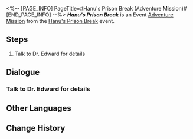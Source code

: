 <%-- [PAGE_INFO]
PageTitle=#Hanu's Prison Break (Adventure Mission)#
[END_PAGE_INFO] --%>
{{Stub|Dialogue.}}
{{Mission Infobox
|id            = 8020219
|title         = Hanu's Prison Break
|image         = <!--Mission Hanu's Prison Break (Adventure Mission).png-->
|type          = Adventure
|event_name    = Hanu's Prison Break
|chapter       = 
|requirements  = [[Trailblaze Mission]] ''[[Through a Glass Darkly]]'' completed
|summary       = <!--official mission summary from Fate's Atlas-->
|characters    = Dr. Edward; Trailblazer
|startLocation = [[Penacony]] - [[Golden Hour]]
|world         = Penacony
|area          = Golden Hour
|prev          = 
|next          = 
|rewards       = Credit*5,000
}}
'''''Hanu's Prison Break''''' is an Event [[Adventure Mission]] from the [[Hanu's Prison Break]] event.

==Steps==
# Talk to Dr. Edward for details

<!--
==Gameplay Notes==

--><!--
==Trial Character==

-->
==Dialogue==
{{Stub Dialogue}}
{{Dialogue End}}

===Talk to Dr. Edward for details{{subst:void|<!--802021902-->}}===
{{Mission Description|type=adventure|location=Golden Hour|update|It's said that Dr. Edward has released a quite topical dream bubble &mdash; Just how evocative can it be? Speak to him to find out.}}
{{Dialogue Start}}
:{{tx}}
{{Dialogue End}}

==Other Languages==
{{Other Languages
|en   = Hanu's Prison Break
|zhs  = 哈努兄弟越狱记
|zht  = 哈努兄弟越獄記
|ja   = ブラザーハヌ脱獄記
|ko   = 하누 형제 탈옥기
|es   = La fuga de Hanu
|fr   = Évasion de Hanu
|ru   = Побег братца Хану
|th   = บันทึกหนีแดนขังของลูกพี่ Hanu
|vi   = Nhật Ký Vượt Ngục Của Người Anh Em Hanu
|de   = Hanus Gefängnisausbruch
|id   = Catatan Pelarian Penjara Hanu
|pt   = Fuga da Prisão de Hanu
}}

==Change History==
{{Change History|2.0}}
